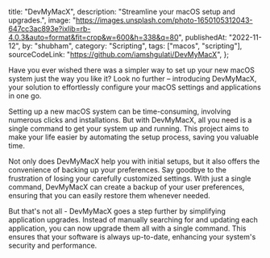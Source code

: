   title: "DevMyMacX",
  description: "Streamline your macOS setup and upgrades.",
  image:
    "https://images.unsplash.com/photo-1650105312043-647cc3ac893e?ixlib=rb-4.0.3&auto=format&fit=crop&w=600&h=338&q=80",
  publishedAt: "2022-11-12",
  by: "shubham",
  category: "Scripting",
  tags: ["macos", "scripting"],
  sourceCodeLink: "https://github.com/iamshgulati/DevMyMacX",
};

Have you ever wished there was a simpler way to set up your new macOS system just the way you like it? Look no further – introducing DevMyMacX, your solution to effortlessly configure your macOS settings and applications in one go.

Setting up a new macOS system can be time-consuming, involving numerous clicks and installations. But with DevMyMacX, all you need is a single command to get your system up and running. This project aims to make your life easier by automating the setup process, saving you valuable time.

Not only does DevMyMacX help you with initial setups, but it also offers the convenience of backing up your preferences. Say goodbye to the frustration of losing your carefully customized settings. With just a single command, DevMyMacX can create a backup of your user preferences, ensuring that you can easily restore them whenever needed.

But that's not all - DevMyMacX goes a step further by simplifying application upgrades. Instead of manually searching for and updating each application, you can now upgrade them all with a single command. This ensures that your software is always up-to-date, enhancing your system's security and performance.
